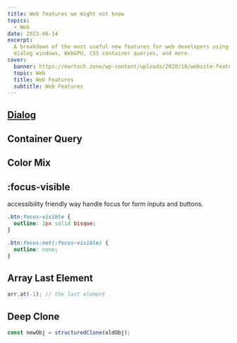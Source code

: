 ```yaml
---
title: Web features we might not know
topics:
  - Web
date: 2023-06-14
excerpt:
  A breakdown of the most useful new features for web developers using HTML, CSS, and JavaScript. Learn about native
  dialog windows, WebGPU, CSS container queries, and more.
cover:
  banner: https://martech.zone/wp-content/uploads/2020/10/website-features-checklist-1200x675.png?ezimgfmt=rs%3Adevice%2Frscb2-1
  topic: Web
  title: Web Features
  subtitle: Web Features
---
```


## [Dialog](https://developer.mozilla.org/en-US/docs/Web/HTML/Element/dialog#examples)

<CodeFrame src="https://codepen.io/wghglory/embed/abQNeoY?default-tab=html%2Cresult" title="dialog example" />

## Container Query

<CodeFrame src="https://codepen.io/wghglory/embed/XWyKJbz?default-tab=html%2Cresult" title="container query example" />

## Color Mix

<CodeFrame src="https://codepen.io/wghglory/embed/wvQWBeG?default-tab=html%2Cresult" title="color mix example" />

## :focus-visible

accessibility friendly way handle focus for form inputs and buttons.

```css
.btn:focus-visible {
  outline: 1px solid bisque;
}

.btn:focus:not(:focus-visible) {
  outline: none;
}
```

## Array Last Element

```js
arr.at(-1); // the last element
```

## Deep Clone

```js
const newObj = structuredClone(oldObj);
```
